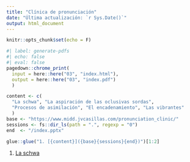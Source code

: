 ```yaml
---
title: "Clínica de pronunciación"
date: "Última actualización: `r Sys.Date()`"
output: html_document
---
```


```r
knitr::opts_chunk$set(echo = F)
```


```r
#| label: generate-pdfs
#| echo: false
#| eval: false
pagedown::chrome_print(
  input = here::here("03", "index.html"), 
  output = here::here("03", "index.pdf")
  )
```





```r
content <- c(
  "La schwa", "La aspiración de las oclusivas sordas", 
  "Procesos de asimilación", "El encadenamiento", "Las vibrantes"
  )
base <- "https://www.midd.jvcasillas.com/pronunciation_clinic/"
sessions <- fs::dir_ls(path = ".", regexp = "0")
end  <- "/index.pptx"

glue::glue("1. [{content}]({base}{sessions}{end})")[1:2]
```


1. [La schwa](https://www.midd.jvcasillas.com/pronunciation_clinic/01/index.html)
<!--
1. [La aspiración de las oclusivas sordas](https://www.midd.jvcasillas.com/pronunciation_clinic/02/index.pdf)
1. [/bdg/, /s/](https://www.midd.jvcasillas.com/pronunciation_clinic/03/index.pptx)
1. [El encadenamiento](https://www.midd.jvcasillas.com/pronunciation_clinic/04/index.html)
1. [Las vibrantes](https://www.midd.jvcasillas.com/pronunciation_clinic/05/index_2.pptx)
-->
